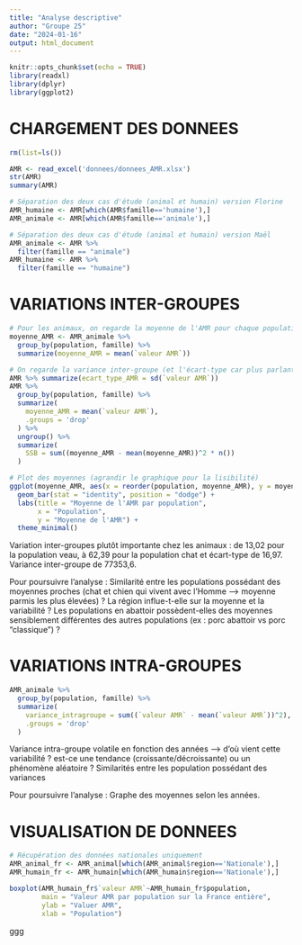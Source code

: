 ```yaml
---
title: "Analyse descriptive"
author: "Groupe 25"
date: "2024-01-16"
output: html_document
---
```


```r
knitr::opts_chunk$set(echo = TRUE)
library(readxl)
library(dplyr)
library(ggplot2)
```

# CHARGEMENT DES DONNEES
```r
rm(list=ls())

AMR <- read_excel('donnees/donnees_AMR.xlsx')
str(AMR)
summary(AMR)

# Séparation des deux cas d'étude (animal et humain) version Florine
AMR_humaine <- AMR[which(AMR$famille=='humaine'),]
AMR_animale <- AMR[which(AMR$famille=='animale'),]

# Séparation des deux cas d'étude (animal et humain) version Maël
AMR_animale <- AMR %>%
  filter(famille == "animale")
AMR_humaine <- AMR %>%
  filter(famille == "humaine")
```

# VARIATIONS INTER-GROUPES
```r
# Pour les animaux, on regarde la moyenne de l'AMR pour chaque population
moyenne_AMR <- AMR_animale %>%
  group_by(population, famille) %>%
  summarize(moyenne_AMR = mean(`valeur AMR`))

# On regarde la variance inter-groupe (et l'écart-type car plus parlant)
AMR %>% summarize(ecart_type_AMR = sd(`valeur AMR`))
AMR %>%
  group_by(population, famille) %>%
  summarize(
    moyenne_AMR = mean(`valeur AMR`),
    .groups = 'drop'
  ) %>%
  ungroup() %>%
  summarize(
    SSB = sum((moyenne_AMR - mean(moyenne_AMR))^2 * n())
  )

# Plot des moyennes (agrandir le graphique pour la lisibilité)
ggplot(moyenne_AMR, aes(x = reorder(population, moyenne_AMR), y = moyenne_AMR, fill = famille)) +
  geom_bar(stat = "identity", position = "dodge") +
  labs(title = "Moyenne de l'AMR par population",
       x = "Population",
       y = "Moyenne de l'AMR") +
  theme_minimal()
```
Variation inter-groupes plutôt importante chez les animaux : de 13,02 pour la population veau, à 62,39 pour la population chat et écart-type de 16,97. Variance inter-groupe de 77353,6.

Pour poursuivre l'analyse :
Similarité entre les populations possédant des moyennes proches (chat et chien qui vivent avec l'Homme --> moyenne parmis les plus élevées) ?
La région influe-t-elle sur la moyenne et la variabilité ?
Les populations en abattoir possèdent-elles des moyennes sensiblement différentes des autres populations (ex : porc abattoir vs porc "classique") ?


# VARIATIONS INTRA-GROUPES
```r
AMR_animale %>%
  group_by(population, famille) %>%
  summarize(
    variance_intragroupe = sum((`valeur AMR` - mean(`valeur AMR`))^2),
    .groups = 'drop'
  )
```
Variance intra-groupe volatile en fonction des années --> d'où vient cette variabilité ? est-ce une tendance (croissante/décroissante) ou un phénomène aléatoire ?
Similarités entre les population possédant des variances 

Pour poursuivre l'analyse :
Graphe des moyennes selon les années.

# VISUALISATION DE DONNEES
```r
# Récupération des données nationales uniquement
AMR_animal_fr <- AMR_animal[which(AMR_animal$region=='Nationale'),]
AMR_humain_fr <- AMR_humain[which(AMR_humain$region=='Nationale'),]

boxplot(AMR_humain_fr$`valeur AMR`~AMR_humain_fr$population,
        main = "Valeur AMR par population sur la France entière",
        ylab = "Valuer AMR",
        xlab = "Population")
```

ggg